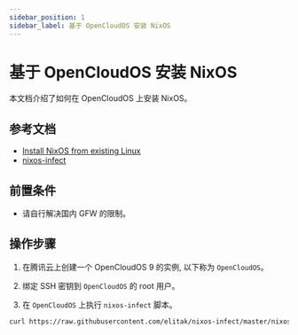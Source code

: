 ```yaml
---
sidebar_position: 1
sidebar_label: 基于 OpenCloudOS 安装 NixOS
---
```


# 基于 OpenCloudOS 安装 NixOS

本文档介绍了如何在 OpenCloudOS 上安装 NixOS。

## 参考文档

- [Install NixOS from existing Linux](https://discourse.nixos.org/t/install-nixos-from-existing-linux/6856)
- [nixos-infect](https://github.com/elitak/nixos-infect)

## 前置条件

- 请自行解决国内 GFW 的限制。

## 操作步骤

1. 在腾讯云上创建一个 OpenCloudOS 9 的实例, 以下称为 `OpenCloudOS`。

2. 绑定 SSH 密钥到 `OpenCloudOS` 的 root 用户。

3. 在 `OpenCloudOS` 上执行 `nixos-infect` 脚本。

```bash title="root"
curl https://raw.githubusercontent.com/elitak/nixos-infect/master/nixos-infect | NIX_CHANNEL=nixos-24.11 bash -x
```
